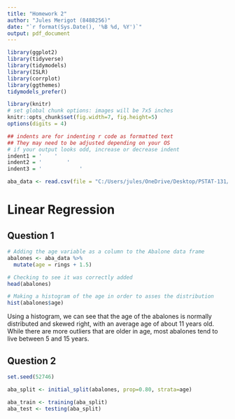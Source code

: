 ```yaml
---
title: "Homework 2"
author: "Jules Merigot (8488256)"
date: "`r format(Sys.Date(), '%B %d, %Y')`"
output: pdf_document
---
```


```r
library(ggplot2)
library(tidyverse)
library(tidymodels)
library(ISLR)
library(corrplot)
library(ggthemes)
tidymodels_prefer()

library(knitr)
# set global chunk options: images will be 7x5 inches
knitr::opts_chunk$set(fig.width=7, fig.height=5)
options(digits = 4)

## indents are for indenting r code as formatted text
## They may need to be adjusted depending on your OS
# if your output looks odd, increase or decrease indent
indent1 = '    '
indent2 = '        '
indent3 = '            '

aba_data <- read.csv(file = "C:/Users/jules/OneDrive/Desktop/PSTAT-131/data/abalone.csv")
```

\begin{center}
PSTAT 131/231 Statistical Machine Learning - Fall 2022
\end{center}

# Linear Regression

## Question 1

```r
# Adding the age variable as a column to the Abalone data frame
abalones <- aba_data %>%
  mutate(age = rings + 1.5)

# Checking to see it was correctly added
head(abalones)

# Making a histogram of the age in order to asses the distribution
hist(abalones$age)
```

Using a histogram, we can see that the age of the abalones is normally distributed and skewed right, with an average age of about 11 years old. While there are more outliers that are older in age, most abalones tend to live between 5 and 15 years.

## Question 2

```r
set.seed(52746)

aba_split <- initial_split(abalones, prop=0.80, strata=age)

aba_train <- training(aba_split)
aba_test <- testing(aba_split)
```